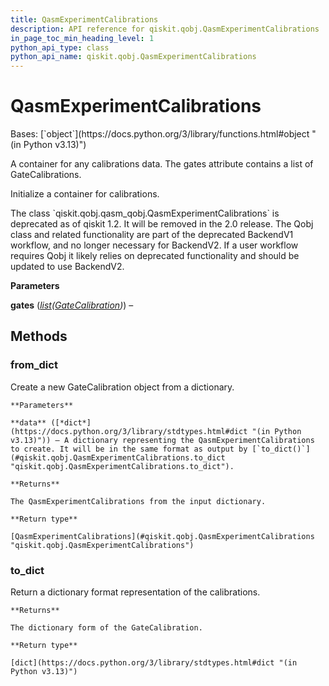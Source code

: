 ```yaml
---
title: QasmExperimentCalibrations
description: API reference for qiskit.qobj.QasmExperimentCalibrations
in_page_toc_min_heading_level: 1
python_api_type: class
python_api_name: qiskit.qobj.QasmExperimentCalibrations
---
```


# QasmExperimentCalibrations

<Class id="qiskit.qobj.QasmExperimentCalibrations" isDedicatedPage={true} github="https://github.com/Qiskit/qiskit/tree/main/qiskit/qobj/qasm_qobj.py#L477-L523" signature="qiskit.qobj.QasmExperimentCalibrations(gates)" modifiers="class">
  Bases: [`object`](https://docs.python.org/3/library/functions.html#object "(in Python v3.13)")

  A container for any calibrations data. The gates attribute contains a list of GateCalibrations.

  Initialize a container for calibrations.

  <Admonition title="Deprecated since version 1.2" type="danger">
    The class `qiskit.qobj.qasm_qobj.QasmExperimentCalibrations` is deprecated as of qiskit 1.2. It will be removed in the 2.0 release. The Qobj class and related functionality are part of the deprecated BackendV1 workflow, and no longer necessary for BackendV2. If a user workflow requires Qobj it likely relies on deprecated functionality and should be updated to use BackendV2.
  </Admonition>

  **Parameters**

  **gates** ([*list*](https://docs.python.org/3/library/stdtypes.html#list "(in Python v3.13)")*(*[*GateCalibration*](qiskit.qobj.GateCalibration "qiskit.qobj.GateCalibration")*)*) –

  ## Methods

  ### from\_dict

  <Function id="qiskit.qobj.QasmExperimentCalibrations.from_dict" github="https://github.com/Qiskit/qiskit/tree/main/qiskit/qobj/qasm_qobj.py#L510-L523" signature="from_dict(data)" modifiers="classmethod">
    Create a new GateCalibration object from a dictionary.

    **Parameters**

    **data** ([*dict*](https://docs.python.org/3/library/stdtypes.html#dict "(in Python v3.13)")) – A dictionary representing the QasmExperimentCalibrations to create. It will be in the same format as output by [`to_dict()`](#qiskit.qobj.QasmExperimentCalibrations.to_dict "qiskit.qobj.QasmExperimentCalibrations.to_dict").

    **Returns**

    The QasmExperimentCalibrations from the input dictionary.

    **Return type**

    [QasmExperimentCalibrations](#qiskit.qobj.QasmExperimentCalibrations "qiskit.qobj.QasmExperimentCalibrations")
  </Function>

  ### to\_dict

  <Function id="qiskit.qobj.QasmExperimentCalibrations.to_dict" github="https://github.com/Qiskit/qiskit/tree/main/qiskit/qobj/qasm_qobj.py#L499-L508" signature="to_dict()">
    Return a dictionary format representation of the calibrations.

    **Returns**

    The dictionary form of the GateCalibration.

    **Return type**

    [dict](https://docs.python.org/3/library/stdtypes.html#dict "(in Python v3.13)")
  </Function>
</Class>

